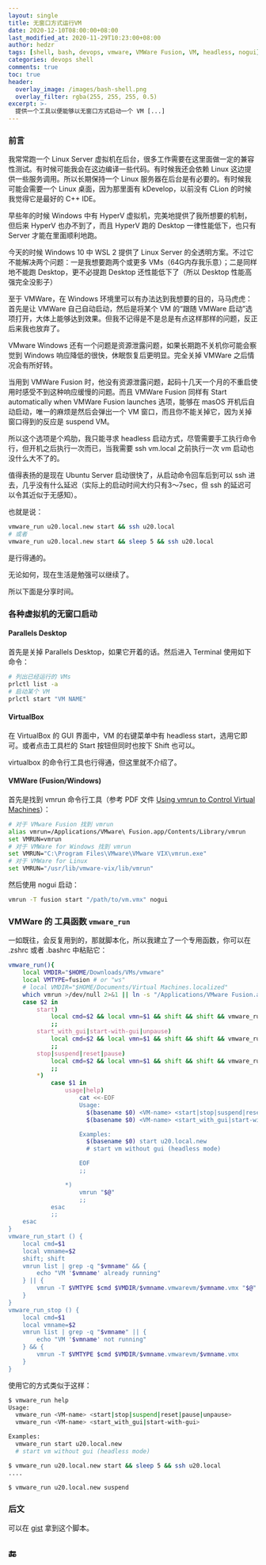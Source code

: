```yaml
---
layout: single
title: 无窗口方式运行VM
date: 2020-12-10T08:00:00+08:00
last_modified_at: 2020-11-29T10:23:00+08:00
author: hedzr
tags: [shell, bash, devops, vmware, VMWare Fusion, VM, headless, nogui]
categories: devops shell
comments: true
toc: true
header:
  overlay_image: /images/bash-shell.png
  overlay_filter: rgba(255, 255, 255, 0.5)
excerpt: >-
  提供一个工具以便能够以无窗口方式启动一个 VM [...]
---
```


### 前言

我常常跑一个 Linux Server 虚拟机在后台，很多工作需要在这里面做一定的兼容性测试。有时候可能我会在这边编译一些代码。有时候我还会依赖 Linux 这边提供一些服务调用。所以长期保持一个 Linux 服务器在后台是有必要的。有时候我可能会需要一个 Linux 桌面，因为那里面有 kDevelop，以前没有 CLion 的时候我觉得它是最好的 C++ IDE。

早些年的时候 Windows 中有 HyperV 虚拟机，完美地提供了我所想要的机制，但后来 HyperV 也办不到了，而且 HyperV 跑的 Desktop 一律性能低下，也只有 Server 才能在里面顺利地跑。

今天的时候 Windows 10 中 WSL 2 提供了 Linux Server 的全透明方案。不过它不能解决两个问题：一是我想要跑两个或更多 VMs（64G内存我乐意）；二是同样地不能跑 Desktop，更不必提跑 Desktop 还性能低下了（所以 Desktop 性能高强完全没影子）

至于 VMWare，在 Windows 环境里可以有办法达到我想要的目的，马马虎虎：首先是让 VMWare 自己自动启动，然后是将某个 VM 的“跟随 VMWare 启动”选项打开，大体上能够达到效果。但我不记得是不是总是有点这样那样的问题，反正后来我也放弃了。

VMware Windows 还有一个问题是资源泄露问题，如果长期跑不关机你可能会察觉到 Windows 响应降低的很快，休眠恢复后更明显。完全关掉 VMWare 之后情况会有所好转。

当用到 VMWare Fusion 时，他没有资源泄露问题，起码十几天一个月的不重启使用时感受不到这种响应缓慢的问题。而且 VMWare Fusion 同样有 Start automatically when VMWare Fusion launches 选项，能够在 masOS 开机后自动启动，唯一的麻烦是然后会弹出一个 VM 窗口，而且你不能关掉它，因为关掉窗口得到的反应是 suspend VM。

所以这个选项是个鸡肋，我只能寻求 headless 启动方式，尽管需要手工执行命令行，但开机之后执行一次而已，当我需要 ssh vm.local 之前执行一次 vm 启动也没什么大不了的。

值得表扬的是现在 Ubuntu Server 启动很快了，从启动命令回车后到可以 ssh 进去，几乎没有什么延迟（实际上的启动时间大约只有3～7sec，但 ssh 的延迟可以令其近似于无感知）。

也就是说：

```bash
vmware_run u20.local.new start && ssh u20.local
# 或者
vmware_run u20.local.new start && sleep 5 && ssh u20.local
```

是行得通的。

无论如何，现在生活是勉强可以继续了。

所以下面是分享时间。

### 各种虚拟机的无窗口启动

#### Parallels Desktop

首先是关掉 Parallels Desktop，如果它开着的话。然后进入 Terminal 使用如下命令：

```bash
# 列出已经运行的 VMs
prlctl list -a
# 启动某个 VM
prlctl start "VM NAME"
```

#### VirtualBox

在 VirtualBox 的 GUI 界面中，VM 的右键菜单中有 headless start，选用它即可。或者点击工具栏的 Start 按钮但同时也按下 Shift 也可以。

virtualbox 的命令行工具也行得通，但这里就不介绍了。

#### VMWare (Fusion/Windows)

首先是找到 vmrun 命令行工具（参考 PDF 文件 [Using vmrun to Control Virtual Machines](https://www.vmware.com/pdf/vix162_vmrun_command.pdf)）：

```bash
# 对于 VMware Fusion 找到 vmrun
alias vmrun=/Applications/VMware\ Fusion.app/Contents/Library/vmrun
set VMRUN=vmrun
# 对于 VMWare for Windows 找到 vmrun
set VMRUN="C:\Program Files\VMware\VMware VIX\vmrun.exe"
# 对于 VMWare for Linux
set VMRUN="/usr/lib/vmware-vix/lib/vmrun"
```

然后使用 nogui 启动：

```bash
vmrun -T fusion start "/path/to/vm.vmx" nogui
```

### VMWare 的 工具函数 `vmware_run`

一如既往，会反复用到的，那就脚本化，所以我建立了一个专用函数，你可以在 .zshrc 或者 .bashrc 中粘贴它：

```bash
vmware_run(){
	local VMDIR="$HOME/Downloads/VMs/vmware"
	local VMTYPE=fusion # or "ws"
	# local VMDIR="$HOME/Documents/Virtual Machines.localized"
	which vmrun >/dev/null 2>&1 || ln -s "/Applications/VMware Fusion.app/Contents/Library/vmrun" /usr/local/bin/vmrun
	case $2 in
		start)
			local cmd=$2 && local vmn=$1 && shift && shift && vmware_run_start $cmd $vmn nogui "$@"
			;;
		start_with_gui|start-with-gui|unpause)
			local cmd=$2 && local vmn=$1 && shift && shift && vmware_run_start start $vmn "$@"
			;;
		stop|suspend|reset|pause)
			local cmd=$2 && local vmn=$1 && shift && shift && vmware_run_stop $cmd $vmn nogui "$@"
			;;
		*)
			case $1 in
				usage|help)
					cat <<-EOF
					Usage:
					  $(basename $0) <VM-name> <start|stop|suspend|reset|pause|unpause>
					  $(basename $0) <VM-name> <start_with_gui|start-with-gui>

					Examples:
					  $(basename $0) start u20.local.new
					  # start vm without gui (headless mode)

					EOF
					;;

				*)
					vmrun "$@"
					;;
			esac
			;;
	esac
}
vmware_run_start () {
	local cmd=$1
	local vmname=$2
	shift; shift
	vmrun list | grep -q "$vmname" && {
		echo "VM '$vmname' already running"
	} || {
		vmrun -T $VMTYPE $cmd $VMDIR/$vmname.vmwarevm/$vmname.vmx "$@"
	}
}
vmware_run_stop () {
	local cmd=$1
	local vmname=$2
	vmrun list | grep -q "$vmname" || {
		echo "VM '$vmname' not running"
	} && {
		vmrun -T $VMTYPE $cmd $VMDIR/$vmname.vmwarevm/$vmname.vmx
	}
}
```

使用它的方式类似于这样：

```bash
$ vmware_run help
Usage:
  vmware_run <VM-name> <start|stop|suspend|reset|pause|unpause>
  vmware_run <VM-name> <start_with_gui|start-with-gui>

Examples:
  vmware_run start u20.local.new
  # start vm without gui (headless mode)

$ vmware_run u20.local.new start && sleep 5 && ssh u20.local
....

$ vmware_run u20.local.new suspend

```

### 后文

可以在 [gist](https://gist.github.com/hedzr/f16f6f2b13a4a2c83d4ac92226749373) 拿到这个脚本。

## 🔚
